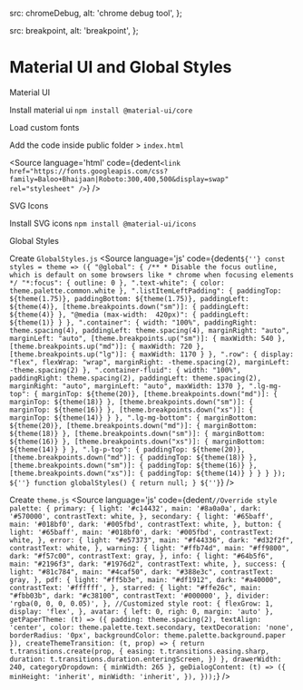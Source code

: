 
  src: chromeDebug,
  alt: 'chrome debug tool',
};

  src: breakpoint,
  alt: 'breakpoint',
};


<Meta title="Setup/Theme Setup" />

<style>{`
  .subheading {
    --mediumdark: '#999999';
    font-weight: 900;
    font-size: 13px;
    color: #999;
    {/* letter-spacing: 6px; */}
    line-height: 24px;
    text-transform: uppercase;
    margin-bottom: 12px;
    margin-top: 40px;
  }

  .tip {
    display: inline-block;
    border-radius: 1em;
    font-size: 11px;
    line-height: 12px;
    font-weight: 700;
    background: #E7FDD8;
    color: #66BF3C;
    padding: 4px 12px;
    margin-right: 10px;
    vertical-align: top;
  }

  .tip-wrapper {
    font-size: 13px;
    line-height: 20px;
    margin-top: 40px;
    margin-bottom: 40px;
  }

  .tip-wrapper code {
    font-size: 12px;
    display: inline-block;
  }

  .code {
    display: flex;
    flex-direction: column;
  }

  .code code {
    margin: 1em 0;
  }
  
`}</style>

# Material UI and Global Styles

<div className="subheading">Material UI</div>

Install material ui
<code>npm install @material-ui/core</code>

<div className="subheading">Load custom fonts</div>

Add the code inside public folder  > <code>index.html</code>

<Source 
  language='html'
  code={dedent`
    <link
      href="https://fonts.googleapis.com/css?family=Baloo+Bhaijaan|Roboto:300,400,500&display=swap"
      rel="stylesheet"
    />
  `}
/>

<div className="subheading">SVG Icons</div>

Install SVG icons
<code>npm install @material-ui/icons</code>

<div className="subheading">Global Styles</div>

Create <code>GlobalStyles.js</code>
<Source 
  language='js'
  code={dedent`
    ${''}
    const styles = theme => ({
    "@global": {
      /**
      * Disable the focus outline, which is default on some browsers like
      * chrome when focusing elements
      */
      "*:focus": {
        outline: 0
      },
      ".text-white": {
        color: theme.palette.common.white
      },
      ".listItemLeftPadding": {
        paddingTop: ${theme(1.75)},
        paddingBottom: ${theme(1.75)},
        paddingLeft: ${theme(4)},
        [theme.breakpoints.down("sm")]: {
          paddingLeft: ${theme(4)}
        },
        "@media (max-width:  420px)": {
          paddingLeft: ${theme(1)}
        }
      },
      ".container": {
        width: "100%",
        paddingRight: theme.spacing(4),
        paddingLeft: theme.spacing(4),
        marginRight: "auto",
        marginLeft: "auto",
        [theme.breakpoints.up("sm")]: {
          maxWidth: 540
        },
        [theme.breakpoints.up("md")]: {
          maxWidth: 720
        },
        [theme.breakpoints.up("lg")]: {
          maxWidth: 1170
        }
      },
      ".row": {
        display: "flex",
        flexWrap: "wrap",
        marginRight: -theme.spacing(2),
        marginLeft: -theme.spacing(2)
      },
      ".container-fluid": {
        width: "100%",
        paddingRight: theme.spacing(2),
        paddingLeft: theme.spacing(2),
        marginRight: "auto",
        marginLeft: "auto",
        maxWidth: 1370
      },
      ".lg-mg-top": {
        marginTop: ${theme(20)},
        [theme.breakpoints.down("md")]: {
          marginTop: ${theme(18)}
        },
        [theme.breakpoints.down("sm")]: {
          marginTop: ${theme(16)}
        },
        [theme.breakpoints.down("xs")]: {
          marginTop: ${theme(14)}
        }
      },
      ".lg-mg-bottom": {
        marginBottom: ${theme(20)},
        [theme.breakpoints.down("md")]: {
          marginBottom: ${theme(18)}
        },
        [theme.breakpoints.down("sm")]: {
          marginBottom: ${theme(16)}
        },
        [theme.breakpoints.down("xs")]: {
          marginBottom: ${theme(14)}
        }
      },
      ".lg-p-top": {
        paddingTop: ${theme(20)},
        [theme.breakpoints.down("md")]: {
          paddingTop: ${theme(18)}
        },
        [theme.breakpoints.down("sm")]: {
          paddingTop: ${theme(16)}
        },
        [theme.breakpoints.down("xs")]: {
          paddingTop: ${theme(14)}
        }
      }
    }
  });
  ${''}
  function globalStyles() {
    return null;
  }
  ${''}
  `}
/>

Create <code>theme.js</code>
<Source 
  language='js'
  code={dedent`
    //Override style
    palette: {
      primary: {
        light: '#c14432',
        main: '#8a0a0a',
        dark: '#570000',
        contrastText: white,
      },
      secondary: {
        light: '#65baff',
        main: '#018bf0',
        dark: '#005fbd',
        contrastText: white,
      },
      button: {
        light: '#65baff',
        main: '#018bf0',
        dark: '#005fbd',
        contrastText: white,
      },
      error: {
        light: "#e57373",
        main: "#f44336",
        dark: "#d32f2f",
        contrastText: white,
      },
      warning: {
        light: "#ffb74d",
        main: "#ff9800",
        dark: "#f57c00",
        contrastText: gray,
      },
      info: {
        light: "#64b5f6",
        main: "#2196f3",
        dark: "#1976d2",
        contrastText: white,
      },
      success: {
        light: "#81c784",
        main: "#4caf50",
        dark: "#388e3c",
        contrastText: gray,
      },
      pdf: {
        light: "#ff5b3e",
        main: "#df1912",
        dark: "#a40000",
        contrastText: '#ffffff',
      },
      starred: {
        light: "#ffe26c",
        main: "#fbb03b",
        dark: "#c38100",
        contrastText: '#000000',
      },
      divider: 'rgba(0, 0, 0, 0.05)',
    },
    //Customized style
    root: {
      flexGrow: 1,
      display: 'flex',
    },
    avatar: {
      left: 0,
      righ: 0,
      margin: 'auto'
    },
    getPaperTheme: (t) => ({
        padding: theme.spacing(2),
        textAlign: 'center',
        color: theme.palette.text.secondary,
        textDecoration: 'none',
        borderRadius: '0px',
        backgroundColor: theme.palette.background.paper
    }),
    createThemeTransition: (t, prop) => {
      return t.transitions.create(prop, {
        easing: t.transitions.easing.sharp,
        duration: t.transitions.duration.enteringScreen,
      })
    },
    drawerWidth: 240,
    categoryDropdown: {
      minWidth: 265
    },
    geDialogContent: (t) => ({
      minHeight: 'inherit',
      minWidth: 'inherit',
    }),
  }));
  `}
/>


